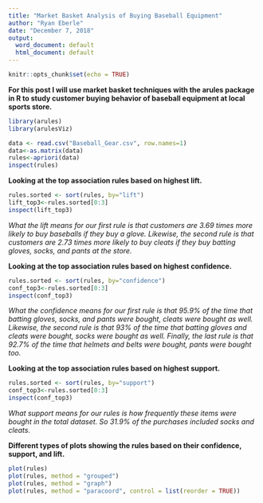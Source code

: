 ```yaml
---
title: "Market Basket Analysis of Buying Baseball Equipment"
author: "Ryan Eberle"
date: "December 7, 2018"
output:
  word_document: default
  html_document: default
---
```


```r
knitr::opts_chunk$set(echo = TRUE)
```


**For this post I will use market basket techniques with the arules package in R to study customer buying behavior of baseball equipment at local sports store.**

```r
library(arules)
library(arulesViz)

data <- read.csv("Baseball_Gear.csv", row.names=1)
data<-as.matrix(data)
rules<-apriori(data)
inspect(rules)

```


**Looking at the top association rules based on highest lift.**

```r
rules.sorted <- sort(rules, by="lift")
lift_top3<-rules.sorted[0:3]
inspect(lift_top3)
```

*What the lift means for our first rule is that customers are 3.69 times more likely to buy baseballs if they buy a glove.  Likewise, the second rule is that customers are 2.73 times more likely to buy cleats if they buy batting gloves, socks, and pants at the store.*


**Looking at the top association rules based on highest confidence.**

```r
rules.sorted <- sort(rules, by="confidence")
conf_top3<-rules.sorted[0:3]
inspect(conf_top3)
```

*What the confidence means for our first rule is that 95.9% of the time that batting gloves, socks, and pants were bought, cleats were bought as well.  Likewise, the second rule is that 93% of the time that batting gloves and cleats were bought, socks were bought as well.  Finally, the last rule is that 92.7% of the time that helmets and belts were bought, pants were bought too.*


**Looking at the top association rules based on highest support.**

```r
rules.sorted <- sort(rules, by="support")
conf_top3<-rules.sorted[0:3]
inspect(conf_top3)
```

*What support means for our rules is how frequently these items were bought in the total dataset.  So 31.9% of the purchases included socks and cleats.* 


**Different types of plots showing the rules based on their confidence, support, and lift.**

```r
plot(rules)
plot(rules, method = "grouped")
plot(rules, method = "graph")
plot(rules, method = "paracoord", control = list(reorder = TRUE))
```


